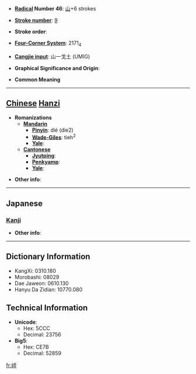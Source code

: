 * '''[[Wiktionary:Chinese radical index| Radical]] Number 46''': [[Wiktionary:Chinese radical index 山|山]]+6 strokes

* '''[[Wiktionary:Chinese total strokes index|Stroke number]]''': [[Wiktionary:Chinese total strokes index 9|9]]

* '''Stroke order''': 

* '''[[Wiktionary:Chinese four corner index|Four-Corner System]]''': 2171<sub>4</sub>

* '''[[Wiktionary:Chinese Cangjie index|Cangjie input]]''': 山一戈土 (UMIG)

* '''Graphical Significance and Origin''': 

* '''Common Meaning'''

----

== [[Chinese]] [[Hanzi]] ==

* '''Romanizations'''
** '''[[Mandarin]]'''
*** '''[[Pinyin]]''': dié (die2)
*** '''[[Wade-Giles]]''': tieh<sup>2</sup>
*** '''[[Yale]]''': 
** '''[[Cantonese]]'''
*** '''[[Jyutping]]''':
*** '''[[Penkyamp]]''': 
*** '''[[Yale]]''': 

* '''Other info''': 

----

==Japanese==
===[[Kanji]]===
{{kanji|on readings=[[てつ]] (tetsu), [[でち]] (dechi)|kun readings=}}

* '''Other info''':  

----

== Dictionary Information ==

* KangXi: 0310.180
* Morobashi: 08029
* Dae Jaweon: 0610.130
* Hanyu Da Zidian: 10770.080

== Technical Information ==

* '''Unicode''':
** Hex: 5CCC
** Decimal: 23756
* '''Big5''':
** Hex: CE7B
** Decimal: 52859

[[fr:峌]]